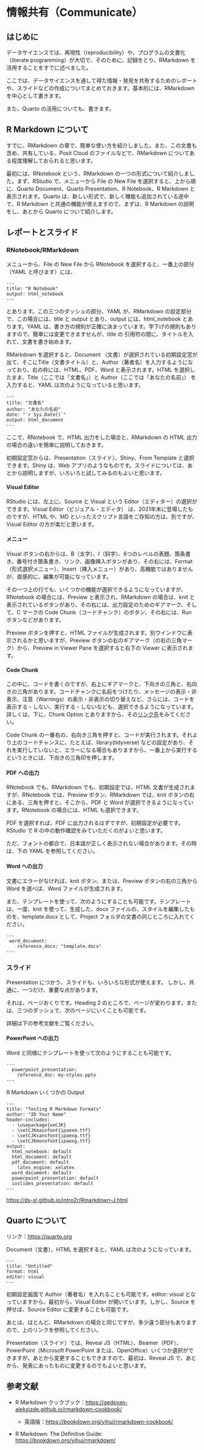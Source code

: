 # 情報共有（Communicate） {#communicate}

## はじめに

データサイエンスでは、再現性（reproducibility）や、プログラムの文書化（literate programming）が大切で、そのために、記録をとり、RMarkdown を活用することをすでに述べました。

ここでは、データサイエンスを通して得た情報・発見を共有するためのレポートや、スライドなどの作成についてまとめておきます。基本的には、RMarkdown を中心として書きます。

また、Quarto の活用についても、書きます。

## R Markdown について

すでに、RMarkdown の章で、簡単な使い方を紹介しました。また、この文書も含め、共有している、Posit Cloud のファイルなどで、RMarkdown についてある程度理解しておられると思います。

最初には、RNotebook という、RMarkdown の一つの形式について紹介しました。まず、RStudio で、メニューから File の New File を選択すると、上から順に、Quarto Document、Quarto Presentation、R Notebook、R Markdown と表示されます。Quarto は、新しい形式で、新しく機能も追加されている途中で、R Markdown と共通の機能が使えますので、まずは、R Markdown の説明をし、あとから Quarto について紹介します。

## レポートとスライド

### RNotebook/RMarkdown

メニューから、File の New File から RNotebook を選択すると、一番上の部分（YAML と呼びます）には、

```         
---
title: "R Notebook"
output: html_notebook
---
```

とあります。この三つのダッシュの部分、YAML が、RMarkdown の設定部分で、この場合には、title と output とあり、output には、html_notebook とあります。YAML は、書き方の規則が正確に決まっています。字下げの規則もありますので、簡単には変更できますせんが、title の 引用符の間に、タイトルを入れて、文書を書き始めます。

RMarkdown を選択すると、Document （文書）が選択されている初期設定窓が出て、そこにTitle（文書タイトル）と、Author（著者名）を入力するようになっており、右の枠には、HTML、PDF、Word と表示されます。HTML を選択したまま、Title（ここでは「文書名」）と Author（ここでは「あなたの名前」） を入力すると、YAML は次のようになっていると思います。

```         
---
title: "文書名"
author: "あなたの名前"
date: "`r Sys.Date()`"
output: html_document
---
```

ここで、RNotebook で、HTML 出力をした場合と、RMarkdown の HTML 出力の場合の違いを簡単に説明しておきます。

初期設定窓からは、Presentation（スライド）、Shiny、From Template と選択できます。Shiny は、Web アプリのようなものです。スライドについては、あとから説明しますが、いろいろと試してみるのもよいと思います。

#### Visual Editor

RStudio には、左上に、Source と Visual という Editor（エディター）の選択ができます。Visual Editor（ビジュアル・エディタ） は、2021年末に登場したものですが、HTML や、MD といったスクリプト言語をご存知の方は、別ですが、Visual Editor の方が楽だと思います。

#### メニュー

Visual ボタンの右からは、B（太字）、*I*（斜字）、6つのレベルの表題、箇条書き、番号付き箇条書き、リンク、画像挿入ボタンがあり、その右には、Format（形式選択メニュー）、Insert（挿入メニュー）があり、高機能ではありませんが、直感的に、編集が可能になっています。

その一つ上の行でも、いくつかの機能が選択できるようになっていますが、RNotebook の場合には、Preview と表示され、RMarkdown の場合は、knit と表示されているボタンがあり、その右には、出力設定のためのギアマーク、そして、C マークの Code Chunk（コードチャンク）のボタン、その右には、Run ボタンなどがあります。

Preview ボタンを押すと、HTML ファイルが生成されます。別ウインドウに表示されるかと思いますが、Preview ボタンの右のギアマーク（の右の三角マーク）から、Preview in Viewer Pane を選択すると右下の Viewer に表示されます。

#### Code Chunk

この中に、コードを書くのですが、右上にギアマークと、下向きの三角と、右向きの三角があります。コードチャンクに名前をつけたり、メッセージの表示・非表示、注意（Warnings）の表示・非表示の切り替えなど、さらには、コードを表示する・しない、実行する・しないなども、選択できるようになっています。詳しくは、下に、Chunk Option とありますから、その[リンク先](https://yihui.org/knitr/options/)をみてください。

Code Chunk の一番右の、右向き三角を押すと、コードが実行されます。それより上のコードチャンスに、たとえば、library(tidyverse) などの設定があり、それを実行していないと、エラーになる場合もありますから、一番上から実行するというときには、下向きの三角印を押します。

#### PDF への出力

RNotebook でも、RMarkdown でも、初期設定では、HTML 文書が生成されますが、RNotebook では、Preview ボタン、RMarkdown では、knit ボタンの右にある、三角を押すと、そこから、PDF と Word が選択できるようになっています。RNotebook の場合には、HTML も選択できます。

PDF を選択すれば、PDF に出力されるはずですが、初期設定が必要です。RStudio で R の中の動作確認をみていただくのがよいと思います。

ただ、フォントの都合で、日本語が正しく表示されない場合があります。その時は、下の YAML を参照してください。

#### Word への出力

文書にエラーがなければ、knit ボタン、または、Preview ボタンの右の三角から Word を選べば、Word ファイルが生成されます。

また、テンプレートを使って、次のようにすることも可能です。テンプレートは、一度、knit を使って、生成した、docx ファイルの、スタイルを編集したものを、template.docx として、Project フォルダの文書の同じところに入れてください。

```         
---
 word_document:
    reference_docx: "template.docx"
---
```

### スライド

Presentation につかう、スライドも、いろいろな形式が使えます。 しかし、共通に、一つだけ、重要な点があります。

それは、ページおくりです。Heading 2 のところで、ページが変わります。または、三つのダッシュで、次のページにいくことも可能です。

詳細は下の参考文献をご覧ください。

#### PowerPoint への出力

Word と同様にテンプレートを使って次のようにすることも可能です。

```         
---
  powerpoint_presentation:
    reference_doc: my-styles.pptx
---
```

R Markdown いくつかの Output

```         
---
title: "Testing R Markdown Formats"
author: "ID Your Name"
header-includes:
  - \usepackage{xeCJK}
  - \setCJKmainfont{ipaexm.ttf}
  - \setCJKsansfont{ipaexg.ttf}
  - \setCJKmonofont{ipaexg.ttf}
output:
  html_notebook: default
  html_document: default
  pdf_document: default
    latex_engine: xelatex
  word_document: default
  powerpoint_presentation: default
  ioslides_presentation: default
---
```

<https://ds-sl.github.io/intro2r/Rmarkdown-J.html>

## Quarto について

リンク：<https://quarto.org>

Document（文書）、HTML を選択すると、YAML は次のようになっています。

```         
---
title: "Untitled"
format: html
editor: visual
---
```

初期設定画面で Author（著者名）を入れることも可能です。editor: visual となっていますから、最初から、Visual Editor が開いています。しかし、Source を押せば、Source Editor に変更することも可能です。

あとは、ほとんど、RMarkdown の場合と同じですが、多少違う部分もありますので、上のリンクを参照してください。

Presentation（スライド）では、Reveal JS（HTML）、Beamer（PDF）、PowerPoint（Microsoft PowerPoint または、OpenOffice）いくつか選択ができますが、あとから変更することもできますので、最初は、Reveal JS で、あとから、発表にあったものに変更するのでもよいと思います。

## 参考文献

-   R Markdown クックブック：<https://gedevan-aleksizde.github.io/rmarkdown-cookbook/>

    -   英語版：<https://bookdown.org/yihui/rmarkdown-cookbook/>

-   R Markdown: The Definitive Guide: <https://bookdown.org/yihui/rmarkdown/>
